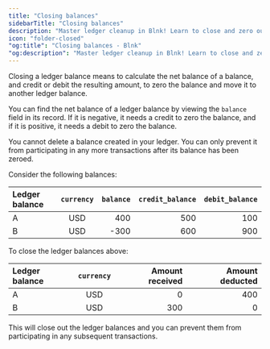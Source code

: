 ```yaml
---
title: "Closing balances"
sidebarTitle: "Closing balances"
description: "Master ledger cleanup in Blnk! Learn to close and zero out balances with debits or credits, finalize them, and prevent future transactions."
icon: "folder-closed"
"og:title": "Closing balances - Blnk" 
"og:description": "Master ledger cleanup in Blnk! Learn to close and zero out balances with debits or credits, finalize them, and prevent future transactions."
---
```



Closing a ledger balance means to calculate the net balance of a balance, and credit or debit the resulting amount, to zero the balance and move it to another ledger balance.

You can find the net balance of a ledger balance by viewing the `balance` field in its record. If it is negative, it needs a credit to zero the balance, and if it is positive, it needs a debit to zero the balance.

<Note>
    You cannot delete a balance created in your ledger. You can only prevent it from participating in any more transactions after its balance has been zeroed.
</Note>

Consider the following balances:

| Ledger balance | `currency` | `balance` | `credit_balance` | `debit_balance`
| :--- | :---: | ---: | ---: | ---:
| A | USD | 400 | 500 | 100
| B | USD | -300 | 600 | 900

To close the ledger balances above:

| Ledger balance | `currency` | Amount received | Amount deducted
| :--- | :---: | ---: | ---:
| A | USD | 0 | 400
| B | USD | 300 | 0

This will close out the ledger balances and you can prevent them from participating in any subsequent transactions.

<NeedHelp />